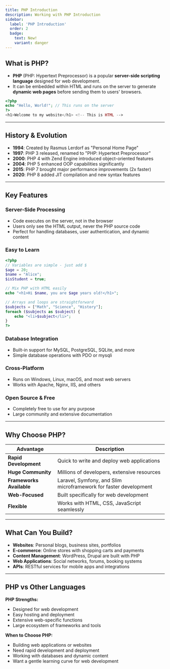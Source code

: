 ```yaml
---
title: PHP Introduction
description: Working with PHP Introduction
sidebar:
  label: 'PHP Introduction'
  order: 2
  badge: 
    text: New!
    variant: danger  
---
```


## What is PHP?

- **PHP** (PHP: Hypertext Preprocessor) is a popular **server-side scripting language** designed for web development.
- It can be embedded within HTML and runs on the server to generate **dynamic web pages** before sending them to users' browsers.

```php
<?php
echo "Hello, World!"; // This runs on the server
?>
<h1>Welcome to my website</h1> <!-- This is HTML -->
```

---

## History & Evolution

- **1994**: Created by Rasmus Lerdorf as "Personal Home Page"
- **1997**: PHP 3 released, renamed to "PHP: Hypertext Preprocessor"
- **2000**: PHP 4 with Zend Engine introduced object-oriented features
- **2004**: PHP 5 enhanced OOP capabilities significantly
- **2015**: PHP 7 brought major performance improvements (2x faster)
- **2020**: PHP 8 added JIT compilation and new syntax features

---

## Key Features

### Server-Side Processing
- Code executes on the server, not in the browser
- Users only see the HTML output, never the PHP source code
- Perfect for handling databases, user authentication, and dynamic content

### Easy to Learn
```php title="Example of PHP variables and loops:"
<?php 
// Variables are simple - just add $
$age = 20;
$name = "Alice";
$isStudent = true;

// Mix PHP with HTML easily
echo "<h1>Hi $name, you are $age years old!</h1>";

// Arrays and loops are straightforward  
$subjects = ["Math", "Science", "History"];
foreach ($subjects as $subject) {
    echo "<li>$subject</li>";
}
?>
```

### Database Integration
- Built-in support for MySQL, PostgreSQL, SQLite, and more
- Simple database operations with PDO or mysqli

### Cross-Platform
- Runs on Windows, Linux, macOS, and most web servers
- Works with Apache, Nginx, IIS, and others

### Open Source & Free
- Completely free to use for any purpose
- Large community and extensive documentation

---

## Why Choose PHP?

| Advantage | Description |
|-----------|-------------|
| **Rapid Development** | Quick to write and deploy web applications |
| **Huge Community** | Millions of developers, extensive resources |
| **Frameworks Available** | Laravel, Symfony, and Slim microframework for faster development |
| **Web-Focused** | Built specifically for web development |
| **Flexible** | Works with HTML, CSS, JavaScript seamlessly |

---

## What Can You Build?

- **Websites**: Personal blogs, business sites, portfolios
- **E-commerce**: Online stores with shopping carts and payments  
- **Content Management**: WordPress, Drupal are built with PHP
- **Web Applications**: Social networks, forums, booking systems
- **APIs**: RESTful services for mobile apps and integrations

---

## PHP vs Other Languages

**PHP Strengths:**
- Designed for web development
- Easy hosting and deployment
- Extensive web-specific functions
- Large ecosystem of frameworks and tools

**When to Choose PHP:**
- Building web applications or websites
- Need rapid development and deployment
- Working with databases and dynamic content
- Want a gentle learning curve for web development
